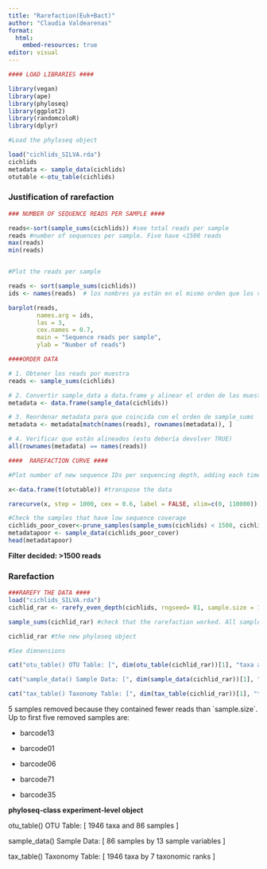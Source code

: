 ---
title: "Rarefaction(Euk+Bact)"
author: "Claudia Valdearenas"
format: 
  html:
    embed-resources: true
editor: visual
---

```{r message=FALSE, warning=FALSE}
#### LOAD LIBRARIES ####

library(vegan)
library(ape)
library(phyloseq)
library(ggplot2)
library(randomcoloR)
library(dplyr)
```

```{r}
#Load the phyloseq object

load("cichlids_SILVA.rda")
cichlids
metadata <- sample_data(cichlids)
otutable <-otu_table(cichlids)
```

### **Justification of rarefaction**

```{r}
### NUMBER OF SEQUENCE READS PER SAMPLE ####

reads<-sort(sample_sums(cichlids)) #see total reads per sample
reads #number of sequences per sample. Five have <1500 reads
max(reads)
min(reads)


#Plot the reads per sample

reads <- sort(sample_sums(cichlids))
ids <- names(reads)  # los nombres ya están en el mismo orden que los valores

barplot(reads,
        names.arg = ids,
        las = 3,
        cex.names = 0.7,
        main = "Sequence reads per sample",
        ylab = "Number of reads")

```

```{r}

####ORDER DATA

# 1. Obtener los reads por muestra
reads <- sample_sums(cichlids)

# 2. Convertir sample_data a data.frame y alinear el orden de las muestras
metadata <- data.frame(sample_data(cichlids))

# 3. Reordenar metadata para que coincida con el orden de sample_sums
metadata <- metadata[match(names(reads), rownames(metadata)), ]

# 4. Verificar que están alineados (esto debería devolver TRUE)
all(rownames(metadata) == names(reads))

####  RAREFACTION CURVE #### 

#Plot number of new sequence IDs per sequencing depth, adding each time 1000 new sequences

x<-data.frame(t(otutable)) #transpose the data

rarecurve(x, step = 1000, cex = 0.6, label = FALSE, xlim=c(0, 110000))
```

```{r}
#Check the samples that have low sequence coverage 
cichlids_poor_cover<-prune_samples(sample_sums(cichlids) < 1500, cichlids)
metadatapoor <- sample_data(cichlids_poor_cover)
head(metadatapoor)
```

**Filter decided: \>1500 reads**

### **Rarefaction**

```{r}
###RAREFY THE DATA #### 
load("cichlids_SILVA.rda")
cichlid_rar <- rarefy_even_depth(cichlids, rngseed= 81, sample.size = 1500) # rarefy to 1500 sequences. SOme samples will be discarded because they don't have the minimum sample size

sample_sums(cichlid_rar) #check that the rarefaction worked. All samples should have the same number of total reads

cichlid_rar #the new phyloseq object

#See dimnensions 

cat("otu_table() OTU Table: [", dim(otu_table(cichlid_rar))[1], "taxa and", dim(otu_table(cichlid_rar))[2], "samples ]\n")

cat("sample_data() Sample Data: [", dim(sample_data(cichlid_rar))[1], "samples by", dim(sample_data(cichlid_rar))[2], "sample variables ]\n")

cat("tax_table() Taxonomy Table: [", dim(tax_table(cichlid_rar))[1], "taxa by", dim(tax_table(cichlid_rar))[2], "taxonomic ranks ]\n")

```

5 samples removed because they contained fewer reads than \`sample.size\`. Up to first five removed samples are:

-   barcode13

-   barcode01

-   barcode06

-   barcode71

-   barcode35

**phyloseq-class experiment-level object**

otu_table() OTU Table: \[ 1946 taxa and 86 samples \]

sample_data() Sample Data: \[ 86 samples by 13 sample variables \]

tax_table() Taxonomy Table: \[ 1946 taxa by 7 taxonomic ranks \]
